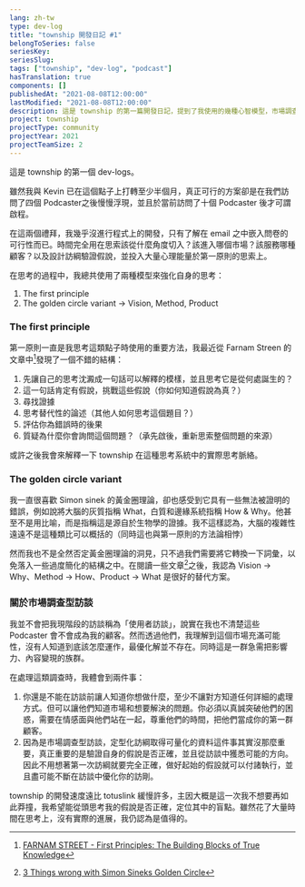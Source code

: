 ```yaml
---
lang: zh-tw
type: dev-log
title: "township 開發日記 #1"
belongToSeries: false
seriesKey: 
seriesSlug: 
tags: ["township", "dev-log", "podcast"]
hasTranslation: true
components: []
publishedAt: "2021-08-08T12:00:00"
lastModified: "2021-08-08T12:00:00"
description: 這是 township 的第一篇開發日記，提到了我使用的幾種心智模型，市場調查類的訪談是如何進行，以及我們期待 township 完成的任務。
project: township
projectType: community
projectYear: 2021
projectTeamSize: 2
---
```


這是 township 的第一個 dev-logs。

雖然我與 Kevin 已在這個點子上打轉至少半個月，真正可行的方案卻是在我們訪問了四個 Podcaster之後慢慢浮現，並且於當前訪問了十個 Podcaster 後才可謂啟程。

在這兩個禮拜，我幾乎沒進行程式上的開發，只有了解在 email 之中嵌入問卷的可行性而已。時間完全用在思索該從什麼角度切入？該進入哪個市場？該服務哪種顧客？以及設計訪綱驗證假說，並投入大量心理能量於第一原則的思索上。

在思考的過程中，我總共使用了兩種模型來強化自身的思考：

1. The first principle
2. The golden circle variant -> Vision, Method, Product

### The first principle

第一原則一直是我思考這類點子時使用的重要方法，我最近從 Farnam Streen 的文章中[^1]發現了一個不錯的結構：

1. 先讓自己的思考沈澱成一句話可以解釋的模樣，並且思考它是從何處誕生的？
2. 這一句話肯定有假說，挑戰這些假說（你如何知道假說為真？）
3. 尋找證據
4. 思考替代性的論述（其他人如何思考這個題目？）
5. 評估你為錯誤時的後果
6. 質疑為什麼你會詢問這個問題？（承先啟後，重新思索整個問題的來源）

或許之後我會來解釋一下 township 在這種思考系統中的實際思考脈絡。

### The golden circle variant

我一直很喜歡 Simon sinek 的黃金圈理論，卻也感受到它具有一些無法被證明的錯誤，例如說將大腦的灰質指稱 What，白質和邊緣系統指稱 How & Why。他甚至不是用比喻，而是指稱這是源自於生物學的證據。我不這樣認為，大腦的複雜性遠遠不是這種類比可以概括的（同時這也與第一原則的方法論相悖）

然而我也不是全然否定黃金圈理論的洞見，只不過我們需要將它轉換一下詞彙，以免落入一些過度簡化的結構之中。在閱讀一些文章[^2]之後，我認為 Vision -> Why、Method -> How、Product -> What 是很好的替代方案。

### 關於市場調查型訪談

我並不會把我現階段的訪談稱為「使用者訪談」，說實在我也不清楚這些 Podcaster 會不會成為我的顧客。然而透過他們，我理解到這個市場充滿可能性，沒有人知道到底該怎麼運作，最優化解並不存在。同時這是一群急需把影響力、內容變現的族群。

在處理這類調查時，我體會到兩件事：

1. 你還是不能在訪談前讓人知道你想做什麼，至少不讓對方知道任何詳細的處理方式。但可以讓他們知道市場和想要解決的問題。你必須以真誠突破他們的困惑，需要在情感面與他們站在一起，尊重他們的時間，把他們當成你的第一群顧客。
2. 因為是市場調查型訪談，定型化訪綱取得可量化的資料這件事其實沒那麼重要，真正重要的是驗證自身的假說是否正確，並且從訪談中獲悉可能的方向。因此不用想著第一次訪綱就要完全正確，做好起始的假設就可以付諸執行，並且盡可能不斷在訪談中優化你的訪剛。

township 的開發速度遠比 totuslink 緩慢許多，主因大概是這一次我不想要再如此莽撞，我希望能從頭思考我的假說是否正確，定位其中的盲點。雖然花了大量時間在思考上，沒有實際的進展，我仍認為是值得的。

[^1]: [FARNAM STREET - First Principles: The Building Blocks of True Knowledge](https://fs.blog/2018/04/first-principles/)
[^2]: [3 Things wrong with Simon Sineks Golden Circle](https://uxplanet.org/3-things-wrong-with-simon-sineks-golden-circle-f262fed6ce3f)